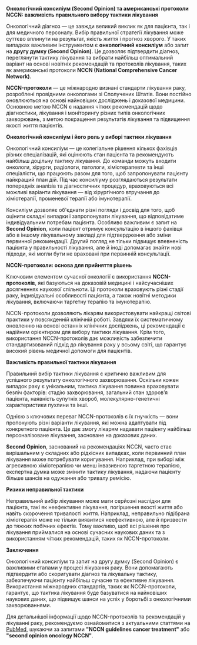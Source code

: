 ﻿**Онкологічний консиліум (Second Opinion) та американські протоколи NCCN: важливість правильного вибору тактики лікування**

Онкологічний діагноз — це завжди великий виклик як для пацієнта, так і для медичного персоналу. Вибір правильної стратегії лікування може суттєво вплинути на результат, якість життя і прогноз хворого. У таких випадках важливим інструментом є **онкологічний консиліум** або запит на **другу думку (Second Opinion)**. Це дозволяє підтвердити діагноз, переглянути тактику лікування та вибрати найбільш оптимальний варіант на основі новітніх рекомендацій та протоколів лікування, таких як американські протоколи **NCCN (National Comprehensive Cancer Network)**.

**NCCN-протоколи** — це міжнародно визнані стандарти лікування раку, розроблені провідними онкологами зі Сполучених Штатів. Вони постійно оновлюються на основі найновіших досліджень і доказової медицини. Основною метою NCCN є надання чітких рекомендацій щодо діагностики, лікування і моніторингу різних типів онкологічних захворювань, з метою покращення результатів лікування та підвищення якості життя пацієнтів.

**Онкологічний консиліум і його роль у виборі тактики лікування**

Онкологічний консиліум — це колегіальне рішення кількох фахівців різних спеціалізацій, які оцінюють стан пацієнта та рекомендують найбільш доцільну тактику лікування. До команди можуть входити онкологи, хірурги, радіологи, патологи, хіміотерапевти та інші спеціалісти, що працюють разом для того, щоб запропонувати пацієнту найкращий план дій. Під час консиліуму розглядаються результати попередніх аналізів та діагностичних процедур, враховуються всі можливі варіанти лікування — від хірургічного втручання до хіміотерапії, променевої терапії або імунотерапії.

Консиліум дозволяє об'єднати різні погляди і досвід для того, щоб оцінити складні випадки і запропонувати лікування, що відповідатиме індивідуальним потребам пацієнта. Особливо важливим є запит на **Second Opinion**, коли пацієнт отримує консультацію в іншого фахівця або в іншому лікувальному закладі для підтвердження або зміни первинної рекомендації. Другий погляд не тільки підвищує впевненість пацієнта у правильності лікування, але й іноді допомагає знайти нові підходи, які могли бути не враховані при первинній консультації.

**NCCN-протоколи: основа для прийняття рішень**

Ключовим елементом сучасної онкології є використання **NCCN-протоколів**, які базуються на доказовій медицині і найсучасніших досягненнях наукової спільноти. Ці протоколи враховують різні стадії раку, індивідуальні особливості пацієнта, а також новітні методики лікування, включаючи таргетну терапію та імунотерапію.

NCCN-протоколи дозволяють лікарям використовувати найкращі світові практики у повсякденній клінічній роботі. Завдяки їх систематичному оновленню на основі останніх клінічних досліджень, ці рекомендації є надійним орієнтиром для вибору тактики лікування. Крім того, використання NCCN-протоколів дає можливість забезпечити стандартизований підхід до лікування раку у всьому світі, що гарантує високий рівень медичної допомоги для пацієнтів.

**Важливість правильної тактики лікування**

Правильний вибір тактики лікування є критично важливим для успішного результату онкологічного захворювання. Оскільки кожен випадок раку є унікальним, тактика лікування повинна враховувати безліч факторів: стадію захворювання, загальний стан здоров’я пацієнта, наявність супутніх хвороб, молекулярно-генетичні характеристики пухлини та інші.

Однією з ключових переваг NCCN-протоколів є їх гнучкість — вони пропонують різні варіанти лікування, які можна адаптувати під конкретного пацієнта. Це дає змогу лікарям надавати пацієнту найбільш персоналізоване лікування, засноване на доказових даних.

**Second Opinion**, заснований на рекомендаціях NCCN, часто стає вирішальним у складних або рідкісних випадках, коли первинний план лікування може потребувати коригування. Наприклад, при виборі між агресивною хіміотерапією чи менш інвазивною таргетною терапією, експертна думка може змінити тактику лікування, надаючи пацієнту більше шансів на одужання або тривалу ремісію.

**Ризики неправильної тактики**

Неправильний вибір лікування може мати серйозні наслідки для пацієнта, такі як неефективне лікування, погіршення якості життя або навіть скорочення тривалості життя. Наприклад, неправильно підібрана хіміотерапія може не тільки виявитися неефективною, але й призвести до тяжких побічних ефектів. Тому важливо, щоб всі рішення про лікування приймалися на основі сучасних наукових даних та з використанням чітких рекомендацій, таких як NCCN-протоколи.

**Заключення**

Онкологічний консиліум та запит на другу думку (Second Opinion) є важливими етапами у процесі лікування раку. Вони допомагають підтвердити або скоригувати діагноз та лікувальну тактику, забезпечуючи пацієнту найбільш сучасне та ефективне лікування. Використання міжнародних стандартів, таких як NCCN-протоколи, гарантує, що тактика лікування буде базуватися на найновіших наукових даних, що підвищує шанси на успіх у боротьбі з онкологічними захворюваннями.

Для детальнішої інформації щодо NCCN-протоколів та рекомендацій у лікуванні раку, рекомендуємо ознайомитися з актуальними статтями на [PubMed](https://pubmed.ncbi.nlm.nih.gov/), шукаючи за запитами **"NCCN guidelines cancer treatment"** або **"second opinion oncology NCCN"**.

